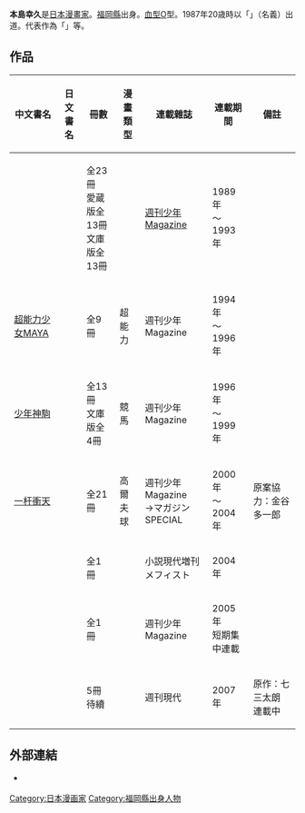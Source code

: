{{Infobox 漫畫家
|姓名 = 本島幸久
|畫像 = 
|畫像尺寸 = 
|附註 = 
|本名 = 
|日語原文 =本島幸久
|羅馬字 = 
|出生日期 = 1967年
|出生地點 = [[福岡縣|福岡縣]]
|逝世日期 = 
|逝世地點 = 
|國籍 = {{JPN}}
|職業 = [[漫畫家|漫畫家]]
|活躍時期 = 
|類型 = 
|代表作 = 
|獎項 = 
|簽名 = 
|官方網站 = 
}}
{{japanese|japanese=本島 幸久|kana=もとしま ゆきひさ|romaji=Motoshima Yukihisa}}
'''本島幸久'''{{BD|1967年||catIdx=}}是[[日本|日本]][[漫畫家|漫畫家]]。[[福岡縣|福岡縣]]出身。[[血型|血型]]O型。1987年20歳時以「{{lang|ja|喫茶店LaLa日記}}」（{{lang|ja|亜砂みえる}}名義）出道。代表作為「{{lang|ja|風のシルフィード}}」等。

==作品==
{| class="wikitable" width="100%"
|- 
! 中文書名 || 日文書名 !! 冊數 !! 漫畫類型 !!連載雜誌 !! 連載期間 !! 備註
|- 
| ||{{lang|ja|風のシルフィード}}||全23冊<br/>愛蔵版全13冊<br/>文庫版全13冊|| ||[[週刊少年Magazine|週刊少年Magazine]]||1989年<br/>～1993年||
|-
|[[超能力少女MAYA|超能力少女MAYA]]||{{lang|ja|MAYA 真夜中の少女}}||全9冊||超能力||週刊少年Magazine||1994年<br/>～1996年||
|-
|[[少年神駒|少年神駒]]||{{lang|ja|蒼き神話マルス}}||全13冊<br/>文庫版全4冊||競馬||週刊少年Magazine||1996年<br/>～1999年||
|-
|[[一杆衝天|一杆衝天]]||{{lang|ja|空の昴}}||全21冊||高爾夫球||週刊少年Magazine<br/>→マガジンSPECIAL||2000年<br/>～2004年||原案協力：金谷多一郎
|-
| ||{{lang|ja|ちょっと探偵気分}}||全1冊|| ||小説現代増刊 メフィスト||2004年||
|-
| ||{{lang|ja|冥宮ミステリーファイル VISIONZ}}||全1冊|| ||週刊少年Magazine||2005年<br/>短期集中連載||
|-
| ||{{lang|ja|担ぎ屋どおも}}||5冊待續|| ||週刊現代||2007年||原作：七三太朗<br/>連載中
|}

==外部連結==
* {{ja}}[https://web.archive.org/web/20090201095424/http://manga-gai.net/_note/column/shitumon/shitumon_motojima.html {{lang|ja|【本島幸久先生への30の質問}}]
{{Japanese cartoonist-stub}}
{{DEFAULTSORT:Motoshima Yukihisa}}
[[Category:日本漫画家|Category:日本漫画家]]
[[Category:福岡縣出身人物|Category:福岡縣出身人物]]